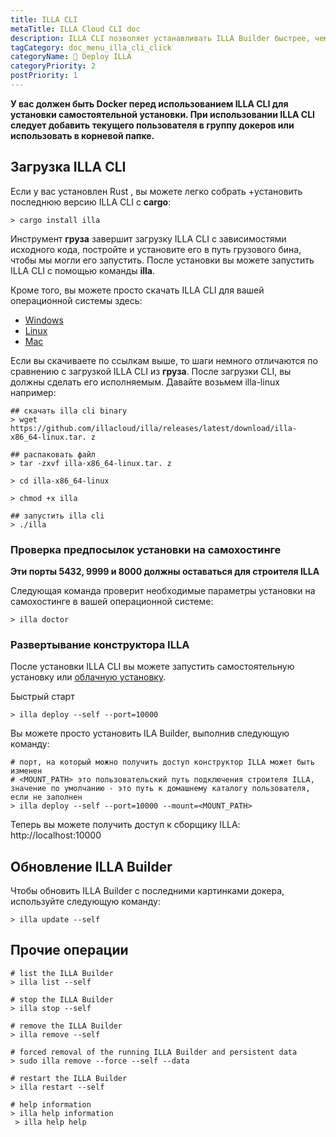```yaml
---
title: ILLA CLI
metaTitle: ILLA Cloud CLI doc
description: ILLA CLI позволяет устанавливать ILLA Builder быстрее, чем ваше воображение.
tagCategory: doc_menu_illa_cli_click
categoryName: 👷 Deploy ILLA
categoryPriority: 2
postPriority: 1
---
```


**У вас должен быть Docker перед использованием ILLA CLI для установки самостоятельной установки. При использовании ILLA CLI следует добавить текущего пользователя в группу докеров или использовать в корневой папке.**

## Загрузка ILLA CLI

Если у вас установлен Rust , вы можете легко собрать +установить последнюю версию ILLA CLI с **cargo**:

```
> cargo install illa
```

Инструмент **груза** завершит загрузку ILLA CLI с зависимостями исходного кода, постройте и установите его в путь грузового бина, чтобы мы могли его запустить.
После установки вы можете запустить ILLA CLI с помощью команды **illa**.

Кроме того, вы можете просто скачать ILLA CLI для вашей операционной системы здесь:

-   [Windows](https://github.com/illacloud/illa/releases/latest/download/illa-x86_64-win.zip)
-   [Linux](https://github.com/illacloud/illa/releases/latest/download/illa-x86_64-linux.tar.gz)
-   [Mac](https://github.com/illacloud/illa/releases/latest/download/illa-x86_64-macos.tar.gz)

Если вы скачиваете по ссылкам выше, то шаги немного отличаются по сравнению с загрузкой ILLA CLI из **груза**. После загрузки CLI, вы должны сделать его исполняемым. Давайте возьмем illa-linux например:

```
## скачать illa cli binary
> wget https://github.com/illacloud/illa/releases/latest/download/illa-x86_64-linux.tar. z

## распаковать файл
> tar -zxvf illa-x86_64-linux.tar. z

> cd illa-x86_64-linux

> chmod +x illa

## запустить illa cli
> ./illa

```

### Проверка предпосылок установки на самохостинге

**Эти порты 5432, 9999 и 8000 должны оставаться для строителя ILLA**

Следующая команда проверит необходимые параметры установки на самохостинге в вашей операционной системе:

```
> illa doctor
```

### Развертывание конструктора ILLA

После установки ILLA CLI вы можете запустить самостоятельную установку или [облачную установку](https://cloud.illacloud.com/).

Быстрый старт

```
> illa deploy --self --port=10000
```

Вы можете просто установить ILA Builder, выполнив следующую команду:

```
# порт, на который можно получить доступ конструктор ILLA может быть изменен
# <MOUNT_PATH> это пользовательский путь подключения строителя ILLA, значение по умолчанию - это путь к домашнему каталогу пользователя, если не заполнен
> illa deploy --self --port=10000 --mount=<MOUNT_PATH>
```

Теперь вы можете получить доступ к сборщику ILLA: http://localhost:10000

## Обновление ILLA Builder

Чтобы обновить ILLA Builder с последними картинками докера, используйте следующую команду:

```
> illa update --self
```

## Прочие операции

```
# list the ILLA Builder
> illa list --self

# stop the ILLA Builder
> illa stop --self

# remove the ILLA Builder
> illa remove --self

# forced removal of the running ILLA Builder and persistent data
> sudo illa remove --force --self --data

# restart the ILLA Builder
> illa restart --self

# help information
> illa help information 
 > illa help help
```
